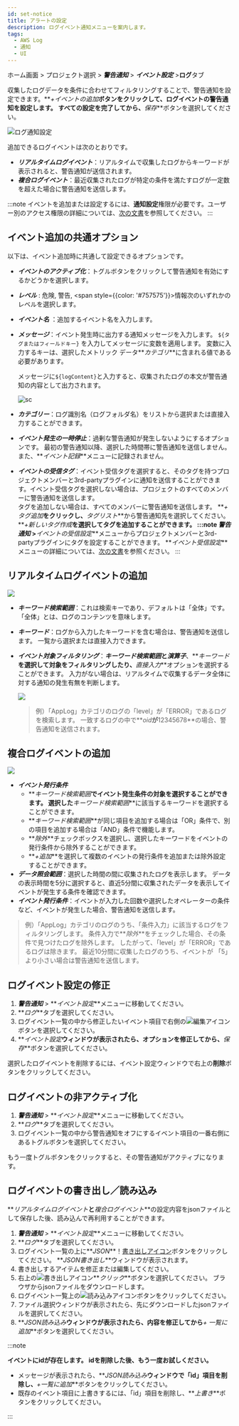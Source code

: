 ```yaml
---
id: set-notice
title: アラートの設定
description: ログイベント通知メニューを案内します。
tags:
  - AWS Log
  - 通知
  - UI
---
```


ホーム画面 > プロジェクト選択 > **_警告通知_** > **_イベント設定_** >**ログ**タブ

収集したログデータを条件に合わせてフィルタリングすることで、警告通知を設定できます。**_+イベントの追加_**ボタンをクリックして、ログイベントの警告通知を設定します。 すべての設定を完了してから、**_保存_**ボタンを選択してください。

![ログ通知設定](/img/log-alert-event-setting.png)

追加できるログイベントは次のとおりです。

-   **_リアルタイムログイベント_**：リアルタイムで収集したログからキーワードが表示されると、警告通知が送信されます。
-   **_複合ログイベント_**：最近収集されたログが特定の条件を満たすログが一定数を超えた場合に警告通知を送信します。

:::note
イベントを追加または設定するには、**通知設定**権限が必要です。ユーザー別のアクセス権限の詳細については、[次の文書](../project/project-structure#프로젝트-그룹-권한-개편)を参照してください。
:::

## イベント追加の共通オプション

以下は、イベント追加時に共通して設定できるオプションです。

-   **_イベントのアクティブ化_**：トグルボタンをクリックして警告通知を有効にするかどうかを選択します。
-   **_レベル_** : <span class='vslow'>危険</span>, <span class='slow'>警告</span>, <span style={{color: '#757575'}}>情報</span>次のいずれかのレベルを選択します。
-   **_イベント名_** ：追加するイベント名を入力します。
-   **_メッセージ_**：イベント発生時に出力する通知メッセージを入力します。 `${タグまたはフィールドキー}` を入力してメッセージに変数を適用します。 変数に入力するキーは、選択したメトリック データ**_カテゴリ_**に含まれる値である必要があります。

      メッセージに`${logContent}`と入力すると、収集されたログの本文が警告通知の内容として出力されます。

      ![sc](/img/log-alert-event-setting2.png)
-   **_カテゴリー_**：ログ識別名（ログフォルダ名）をリストから選択または直接入力することができます。
-   **_イベント発生の一時停止_**：過剰な警告通知が発生しないようにするオプションです。 最初の警告通知以降、選択した時間帯に警告通知を送信しません。 また、**_イベント記録_**メニューに記録されません。
-   **_イベントの受信タグ_**：イベント受信タグを選択すると、そのタグを持つプロジェクトメンバーと3rd-partyプラグインに通知を送信することができます。イベント受信タグを選択しない場合は、プロジェクトのすべてのメンバーに警告通知を送信します。<br/>
        タグを追加しない場合は、すべてのメンバーに警告通知を送信します。 **_+ タグ追加_**をクリックし、**_タグリスト_**から警告通知先を選択してください。 **_+新しいタグ作成_**を選択してタグを追加することができます。
    :::note
    **_警告通知_** >**_イベントの受信設定_**メニューからプロジェクトメンバーと3rd-partyプラグインにタグを設定することができます。 **_イベント受信設定_**メニューの詳細については、[次の文書](set-receive-event)を参照ください。
    :::

## リアルタイムログイベントの追加

![](/img/log-alert-event-add.png)

-   **_キーワード検索範囲_**：これは検索キーであり、デフォルトは「全体」です。 「全体」とは、ログのコンテンツを意味します。
-   **_キーワード_**：ログから入力したキーワードを含む場合は、警告通知を送信します。 一覧から選択または直接入力できます。
-   **_イベント対象フィルタリング_**：**_キーワード検索範囲_**と**_演算子_**、**_キーワード_**を選択して対象をフィルタリングしたり、**_直接入力_**オプションを選択することができます。 入力がない場合は、リアルタイムで収集するデータ全体に対する通知の発生有無を判断します。

      ![](/img/log-alert-event-filter.png)  

    > 例）「AppLog」カテゴリのログの「level」が「ERROR」であるログを検索します。 一致するログの中で**_oid_**が**12345678**の場合、警告通知を送信されます。

## 複合ログイベントの追加

![](/img/log-alert-event-add2.png)

-   **_イベント発行条件_**
    -   **_キーワード検索範囲_**でイベント発生条件の対象を選択することができます。 選択した**_キーワード検索範囲_**に該当するキーワードを選択することができます。
    -   **_キーワード検索範囲_**が同じ項目を追加する場合は「OR」条件で、別の項目を追加する場合は「AND」条件で機能します。
    -   **_除外_**チェックボックスを選択し、選択したキーワードをイベントの発行条件から除外することができます。
    -   **_+追加_**を選択して複数のイベントの発行条件を追加または除外設定することができます。  
-   **_データ照会範囲_**：選択した時間の間に収集されたログを表示します。 データの表示時間を5分に選択すると、直近5分間に収集されたデータを表示してイベントが発生する条件を確認できます。  
-   **_イベント発行条件_**：イベントが入力した回数や選択したオペレーターの条件など、イベントが発生した場合、警告通知を送信します。

> 例）「AppLog」カテゴリのログのうち、「条件入力」に該当するログをフィルタリングします。 条件入力で**_除外_**をチェックした場合、その条件で見つけたログを除外します。 したがって、「level」が「ERROR」であるログは除きます。 最近10分間に収集したログのうち、イベントが 「5」 より小さい場合は警告通知を送信します。

## ログイベント設定の修正

1.  **_警告通知_** > **_イベント設定_**メニューに移動してください。
2.  **_ログ_**タブを選択してください。
3.  ログイベント一覧の中から修正したいイベント項目で右側の![編集アイコン](/img/ico-edit.svg)ボタンを選択してください。
4.  **_イベント設定_**ウィンドウが表示されたら、オプションを修正してから、**_保存_**ボタンを選択してください。

選択したログイベントを削除するには、イベント設定ウィンドウで右上の**削除**ボタンをクリックしてください。

## ログイベントの非アクティブ化

1.  **_警告通知_** > **_イベント設定_**メニューに移動してください。
2.  **_ログ_**タブを選択してください。
3.  ログイベント一覧の中から警告通知をオフにするイベント項目の一番右側にあるトグルボタンを選択してください。

もう一度トグルボタンをクリックすると、その警告通知がアクティブになります。

## ログイベントの書き出し／読み込み

**_リアルタイムログイベント_**と**_複合ログイベント_**の設定内容をjsonファイルとして保存した後、読み込んで再利用することができます。

1.  **_警告通知_** > **_イベント設定_**メニューに移動してください。
2.  **_ログ_**タブを選択してください。
3.  ログイベント一覧の上に**_JSON_**！[書き出しアイコン](/img/ico-export.svg)ボタンをクリックしてください。 **_JSON書き出し_**ウィンドウが表示されます。
4.  書き出しするアイテムを修正または編集してください。
5.  右上の![書き出しアイコン](/img/ico-export.svg)**_クリック_**ボタンを選択してください。 ブラウザからjsonファイルをダウンロードします。
6.  ログイベント一覧上の![読み込みアイコン](/img/ico-import.svg)ボタンをクリックしてください。
7.  ファイル選択ウィンドウが表示されたら、先にダウンロードしたjsonファイルを選択してください。
8.  **_JSON読み込み_**ウィンドウが表示されたら、内容を修正してから**_+ 一覧に追加_**ボタンを選択してください。

:::note 

**イベントにidが存在します。 idを削除した後、もう一度お試しください。**

-   メッセージが表示されたら、**_JSON読み込み_**ウィンドウで「id」項目を削除し、**_+一覧に追加_**ボタンをクリックしてください。
-   既存のイベント項目に上書きするには、「id」項目を削除し、**_上書き_**ボタンをクリックしてください。

:::
